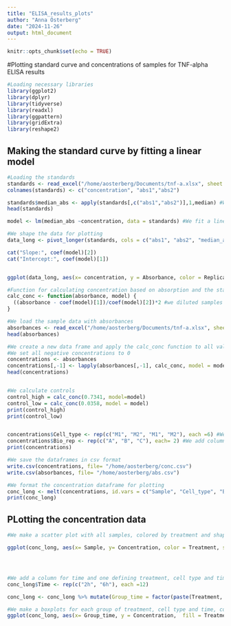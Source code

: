 ```yaml
---
title: "ELISA_results_plots"
author: "Anna Österberg"
date: "2024-11-26"
output: html_document
---
```


```r
knitr::opts_chunk$set(echo = TRUE)
```

#Plotting standard curve and concentrations of samples for TNF-alpha ELISA results

```r
#Loading necessary libraries 
library(ggplot2)
library(dplyr)
library(tidyverse)
library(readxl)
library(ggpattern)
library(gridExtra)
library(reshape2)
```

## Making the standard curve by fitting a linear model

```r
#Loading the standards
standards <- read_excel("/home/aosterberg/Documents/tnf-a.xlsx", sheet = 2, col_names = FALSE) %>% as.data.frame() 
colnames(standards) <- c("concentration", "abs1","abs2")

standards$median_abs <- apply(standards[,c("abs1","abs2")],1,median) #We add a column for the mean absorbance
head(standards)

model <- lm(median_abs ~concentration, data = standards) #We fit a linear model to the median absorbance

#We shape the data for plotting 
data_long <- pivot_longer(standards, cols = c("abs1", "abs2", "median_abs"), names_to = "Replicate", values_to= "Absorbance")

cat("Slope:", coef(model)[2])
cat("Intercept:", coef(model)[1])


ggplot(data_long, aes(x= concentration, y = Absorbance, color = Replicate))+ geom_point()+ geom_smooth(method = "lm", color = "black")+ labs(title = "Standard curve", x="Concentration (pg/ml)", y="Absorption 450 nm")+ scale_color_manual(values = c("abs1" = "blue", "abs2" = "green", "median_abs" = "black")) + theme_minimal()+ theme(axis.title.x = element_text(size = 13, color = "black"), axis.title.y = element_text(size = 13, color = "black"), axis.text.x = element_text(size = 11, color = "black"), axis.text.y = element_text(size = 11, color = "black"))

#Function for calculating concentration based on absorption and the standard curve
calc_conc <- function(absorbance, model) {
  ((absorbance - coef(model)[1])/coef(model)[2])*2 #we diluted samples 1:2 so we multiply by dilution factor
}

#We load the sample data with absorbances
absorbances <- read_excel("/home/aosterberg/Documents/tnf-a.xlsx", sheet = 3) %>% as.data.frame() 
head(absorbances)

#We create a new data frame and apply the calc_conc function to all values
#We set all negative concentrations to 0 
concentrations <- absorbances 
concentrations[,-1] <- lapply(absorbances[,-1], calc_conc, model = model) %>% as.data.frame() %>% mutate(across(everything(), ~ ifelse(. <0, 0, .)))
head(concentrations)


#We calculate controls 
control_high = calc_conc(0.7341, model=model)
control_low = calc_conc(0.0358, model = model)
print(control_high)
print(control_low)


concentrations$Cell_type <- rep(c("M1", "M2", "M1", "M2"), each =6) #We add column for cell type 
concentrations$Bio_rep <- rep(c("A", "B", "C"), each= 2) #We add column for biological replicate
print(concentrations)

#We save the dataframes in csv format
write.csv(concentrations, file= "/home/aosterberg/conc.csv")
write.csv(absorbances, file= "/home/aosterberg/abs.csv")

#We format the concentration dataframe for plotting 
conc_long <- melt(concentrations, id.vars = c("Sample", "Cell_type", "Bio_rep"), variable.name = "Treatment", value.name = "Concentration")
print(conc_long)


```
## PLotting the concentration data 


```r

#We make a scatter plot with all samples, colored by treatment and shape by biological replicate

ggplot(conc_long, aes(x= Sample, y= Concentration, color = Treatment, shape = Bio_rep)) + geom_point(size =3) + theme_minimal() + facet_wrap(~Cell_type) + labs(title = "Scatterplot of TNF-alpha concentrations for each sample", x = "      2h                    6h            Sample          2h                      6h      ", y= "Concentration (pg/ml)")+ scale_color_manual(values = c("TC"="blue", "US"= "purple", "NO" = "orange"))+theme(axis.title.x = element_text(size = 13, color = "black"), axis.title.y = element_text(size = 13, color = "black"), axis.text.x = element_blank(), axis.text.y = element_text(size = 11, color = "black"), panel.border = element_rect(color = "black", fill = NA), strip.text = element_text(size = 11))




#We add a column for time and one defining treatment, cell type and time
conc_long$Time <- rep(c("2h", "6h"), each =12) 

conc_long <- conc_long %>% mutate(Group_time = factor(paste(Treatment, Time, Cell_type, sep = "_"), levels = c("M1TC_2h","M2_TC_2h", "M1_US_2h", "M2_US_2h", "M1_NO_2h","M2_NO_2h", "M1_TC_6h", "M2_TC_6h", "M1_US_6h","M2_US_6h", "M1_NO_6h", "M2_NO_6h")))

#We make a boxplots for each group of treatment, cell type and time, colored by treatment and pattern by time  point
ggplot(conc_long, aes(x= Group_time, y = Concentration,  fill = Treatment, pattern = Time))+ geom_boxplot_pattern(pattern_density = 0.1, pattern_fill = "black", pattern_spacing = 0.05) +theme_minimal() + labs(title = "TNF-alpha concentration", x = "Sample", y = "Concentration (pg/ml)") + facet_wrap(Cell_type~ Time, scales = "free_x", nrow= 1)+ scale_fill_manual(values =c("TC"="blue", "US"= "purple", "NO" = "orange"))+theme(axis.title.x = element_text(size = 13, color = "black"), axis.title.y = element_text(size = 13, color = "black"), axis.text.x = element_blank(), axis.text.y = element_text(size = 11, color = "black"), strip.text = element_text(size = 11), plot.title = element_text(size = 20))




```

